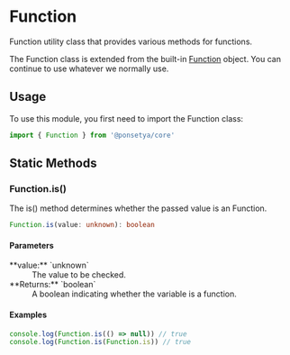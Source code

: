 # Function

Function utility class that provides various methods for functions.

The Function class is extended from the built-in [Function](/glossary#function) object. You can continue to use whatever we normally use.

## Usage

To use this module, you first need to import the Function class:

```ts
import { Function } from '@ponsetya/core'
```

## Static Methods

### Function.is()

The is() method determines whether the passed value is an Function.

```ts
Function.is(value: unknown): boolean
```

#### Parameters

<dl>
  <dt>**value:** `unknown`</dt>
  <dd>The value to be checked.</dd>
  <dt>**Returns:** `boolean`</dt>
  <dd>A boolean indicating whether the variable is a function.</dd>
</dl>

#### Examples

```ts copy
console.log(Function.is(() => null)) // true
console.log(Function.is(Function.is)) // true
```
